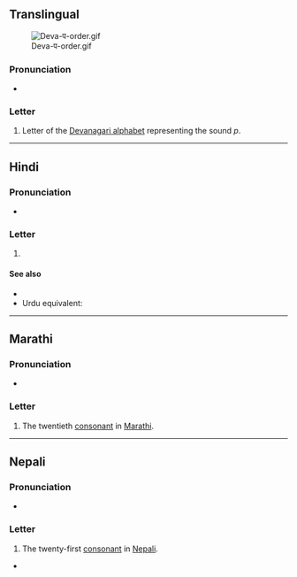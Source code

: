 {{also|ष|ण|पे}}
{{character info}}
==Translingual==
[[File:Deva-प-order.gif|thumb]]

===Pronunciation===
* {{IPA|mul|/pə/}}

===Letter===
{{mul-Deva|pa}}

# Letter of the [[Devanagari alphabet]] representing the sound ''p''.

----

==Hindi==

===Pronunciation===
* {{hi-IPA|प.}}

===Letter===
{{head|hi|letter}}

# {{n-g|the twenty-first [[consonant]] in [[Hindi]]}}

====See also====
* {{list:Devanagari script letters/hi}}
* Urdu equivalent: {{l|ur|پ}}

----

==Marathi==

===Pronunciation===
* {{mr-IPA}}

===Letter===
{{head|mr|letter}}

# The twentieth [[consonant]] in [[Marathi]].

----

==Nepali==

===Pronunciation===
* {{ne-IPA}}

===Letter===
{{head|ne|letter}}

# The twenty-first [[consonant]] in [[Nepali]].

*